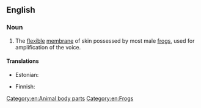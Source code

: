 ==English==
{{wikipedia}}

===Noun===
{{en-noun}}

# The [[flexible]] [[membrane]] of skin possessed by most male [[frog]]s, used for amplification of the voice.

====Translations====
{{trans-top|flexible voice-amplifying membrane of male frog}}
* Estonian: {{t|et|häälepõis}}
{{trans-mid}}
* Finnish: {{t|fi|äänirakko}}
{{trans-bottom}}

[[Category:en:Animal body parts]]
[[Category:en:Frogs]]